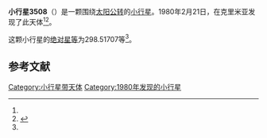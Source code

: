 {{Infobox planet
| bgcolour = #FFFFC0
| name = 3508 Pasternak
| symbol = 
| image = 
| caption = 
| discovery = yes
| discovery_ref = 
| discoverer = {{link-en|柳德米拉·卡拉季奇|Lyudmila Karachkina}}
| discovery_site = [[克里米亚|克里米亚]] 
| discovered = 1980年2月21日
| designations = yes
| mp_name = 
| named_after = 
| alt_names = 1980 DO5/ 1973 YR / 1977 SR3 / 1980 FC / 1980 FG10 / 1982 TJ2
| mp_category = [[主带小行星|主带小行星]]
| orbit_ref = <ref name="a">[http://ssd.jpl.nasa.gov/sbdb.cgi?sstr=3508 3508 Pasternak] {{Wayback|url=http://ssd.jpl.nasa.gov/sbdb.cgi?sstr=3508 |date=20210207115048 }}，小行星數據庫瀏覽器（JPL Small-Body Database Browser）－[[美国国家航空航天局|美国国家航空航天局]]喷气推进实验室</ref>
| epoch = 2456400.5 (2013年4月18日更新)
| aphelion = {{convert|3.0699934|AU|km|3|abbr=on|lk=out}}
| perihelion = {{convert|2.4475396|AU|km|3|abbr=on}}
| semimajor = {{convert|2.7587665|AU|km|3|abbr=on}}
| eccentricity = 0.1128138
| period = 1673.673859 [[日|日]]<br />4.58[[儒略年|儒略年]]
| avg_speed = 
| inclination = 6.64365
| asc_node = 4.78050
| mean_anomaly = 
| arg_peri = 298.51707
| satellites = 
| physical_characteristics = yes
| dimensions = 
| mass = 
| density = 
| surface_grav = 
| escape_velocity = 
| sidereal_day = 
| axial_tilt = 
| pole_ecliptic_lat = 
| pole_ecliptic_lon = 
| albedo = 
| temperatures= 
| temp_name1 = 
| mean_temp_1 = 
| max_temp_1 = 
| temp_name2 = 
| max_temp_2 = 
| spectral_type = 
| abs_magnitude = 298.51707
}}

'''小行星3508'''（{{lang-en|3508 Pasternak}}）是一颗围绕[[太阳|太阳]][[公转|公转]]的[[小行星|小行星]]。1980年2月21日，{{link-en|柳德米拉·卡拉季奇|Lyudmila Karachkina}}在克里米亚发现了此天体<ref name="a" /><ref>{{cite news|title=小行星列表|url=http://cfa-www.harvard.edu/iau/lists/NumberedMPs.txt|accessdate=2013-07-08|newspaper=哈佛大学|archive-date=2008-05-17|archive-url=https://web.archive.org/web/20080517010638/http://cfa-www.harvard.edu/iau/lists/NumberedMPs.txt|dead-url=no}}</ref>。

这颗小行星的[[绝对星等|绝对星等]]为298.51707等<ref name="a" />。

==参考文献==
{{reflist}}
{{Minor Planet Number|[[小行星3507|小行星3507]]|[[小行星3509|小行星3509]]}}

{{小天体}}

[[Category:小行星带天体|Category:小行星带天体]]
[[Category:1980年发现的小行星|Category:1980年发现的小行星]]

{{asteroid-stub}}